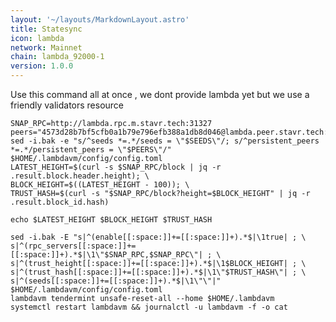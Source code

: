 ```yaml
---
layout: '~/layouts/MarkdownLayout.astro'
title: Statesync
icon: lambda
network: Mainnet
chain: lambda_92000-1
version: 1.0.0
---
```


Use this command all at once , we dont provide lambda yet but we use a friendly validators resource

```
SNAP_RPC=http://lambda.rpc.m.stavr.tech:31327
peers="4573d28b7bf5cfb0a1b79e796efb388a1db8d046@lambda.peer.stavr.tech:31326" 
sed -i.bak -e "s/^seeds *=.*/seeds = \"$SEEDS\"/; s/^persistent_peers *=.*/persistent_peers = \"$PEERS\"/" $HOME/.lambdavm/config/config.toml
LATEST_HEIGHT=$(curl -s $SNAP_RPC/block | jq -r .result.block.header.height); \
BLOCK_HEIGHT=$((LATEST_HEIGHT - 100)); \
TRUST_HASH=$(curl -s "$SNAP_RPC/block?height=$BLOCK_HEIGHT" | jq -r .result.block_id.hash)

echo $LATEST_HEIGHT $BLOCK_HEIGHT $TRUST_HASH

sed -i.bak -E "s|^(enable[[:space:]]+=[[:space:]]+).*$|\1true| ; \
s|^(rpc_servers[[:space:]]+=[[:space:]]+).*$|\1\"$SNAP_RPC,$SNAP_RPC\"| ; \
s|^(trust_height[[:space:]]+=[[:space:]]+).*$|\1$BLOCK_HEIGHT| ; \
s|^(trust_hash[[:space:]]+=[[:space:]]+).*$|\1\"$TRUST_HASH\"| ; \
s|^(seeds[[:space:]]+=[[:space:]]+).*$|\1\"\"|" $HOME/.lambdavm/config/config.toml
lambdavm tendermint unsafe-reset-all --home $HOME/.lambdavm
systemctl restart lambdavm && journalctl -u lambdavm -f -o cat
```